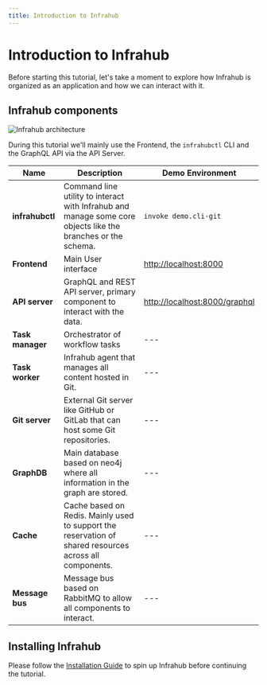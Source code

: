 ```yaml
---
title: Introduction to Infrahub
---
```


# Introduction to Infrahub

Before starting this tutorial, let's take a moment to explore how Infrahub is organized as an application and how we can interact with it.

## Infrahub components

![Infrahub architecture](../../media/high_level_architecture.excalidraw.svg)

During this tutorial we'll mainly use the Frontend, the `infrahubctl` CLI and the GraphQL API via the API Server.

| Name            | Description                                                                                                  | Demo Environment                                               |
| --------------- | ------------------------------------------------------------------------------------------------------------ | -------------------------------------------------------------- |
| **infrahubctl** | Command line utility to interact with Infrahub and manage some core objects like the branches or the schema. | `invoke demo.cli-git`                                          |
| **Frontend**    | Main User interface                                                                                          | [http://localhost:8000](http://localhost:8000)                 |
| **API server**  | GraphQL and REST API server, primary component to interact with the data.                                    | [http://localhost:8000/graphql](http://localhost:8000/graphql) |
| **Task manager**   | Orchestrator of workflow tasks                                                                            | ---                                                            |
| **Task worker**   | Infrahub agent that manages all content hosted in Git.                                                     | ---                                                            |
| **Git server**  | External Git server like GitHub or GitLab that can host some Git repositories.                               | ---                                                            |
| **GraphDB**     | Main database based on neo4j where all information in the graph are stored.                                  | ---                                                            |
| **Cache**       | Cache based on Redis. Mainly used to support the reservation of shared resources across all components.      | ---                                                            |
| **Message bus** | Message bus based on RabbitMQ to allow all components to interact.                                           | ---                                                            |

## Installing Infrahub

Please follow the [Installation Guide](../../guides/installation) to spin up Infrahub before continuing the tutorial.
